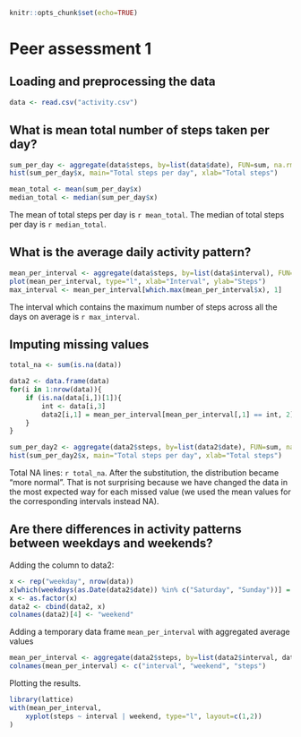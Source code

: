 ```r
knitr::opts_chunk$set(echo=TRUE)
```

Peer assessment 1
==============================

## Loading and preprocessing the data
```r
data <- read.csv("activity.csv")
```

## What is mean total number of steps taken per day?
```r
sum_per_day <- aggregate(data$steps, by=list(data$date), FUN=sum, na.rm=T)
hist(sum_per_day$x, main="Total steps per day", xlab="Total steps")
```

```r
mean_total <- mean(sum_per_day$x)
median_total <- median(sum_per_day$x)
```
The mean of total steps per day is `r mean_total`.
The median of total steps per day is `r median_total`.


## What is the average daily activity pattern?
```r
mean_per_interval <- aggregate(data$steps, by=list(data$interval), FUN=mean, na.rm=T)
plot(mean_per_interval, type="l", xlab="Interval", ylab="Steps")
max_interval <- mean_per_interval[which.max(mean_per_interval$x), 1]
```
The interval which contains the maximum number of steps across all the days on average is `r max_interval`.


## Imputing missing values
```r
total_na <- sum(is.na(data))

data2 <- data.frame(data)
for(i in 1:nrow(data)){
    if (is.na(data[i,])[1]){
        int <- data[i,3]
        data2[i,1] = mean_per_interval[mean_per_interval[,1] == int, 2]
    }
}

sum_per_day2 <- aggregate(data2$steps, by=list(data2$date), FUN=sum, na.rm=T)
hist(sum_per_day2$x, main="Total steps per day", xlab="Total steps")
```
Total NA lines: `r total_na`.
After the substitution, the distribution became "more normal". That is not surprising because we have changed the data in the most expected way for each missed value (we used the mean values for the corresponding intervals instead NA).

## Are there differences in activity patterns between weekdays and weekends?
Adding the column to data2:
```r
x <- rep("weekday", nrow(data))
x[which(weekdays(as.Date(data2$date)) %in% c("Saturday", "Sunday"))] = "weekend"
x <- as.factor(x)
data2 <- cbind(data2, x)
colnames(data2)[4] <- "weekend"
```

Adding a temporary data frame `mean_per_interval` with aggregated average values
```r
mean_per_interval <- aggregate(data2$steps, by=list(data2$interval, data2$weekend), FUN=mean, na.rm=T)
colnames(mean_per_interval) <- c("interval", "weekend", "steps")
```

Plotting the results.
```r
library(lattice)
with(mean_per_interval,
    xyplot(steps ~ interval | weekend, type="l", layout=c(1,2))
)
```